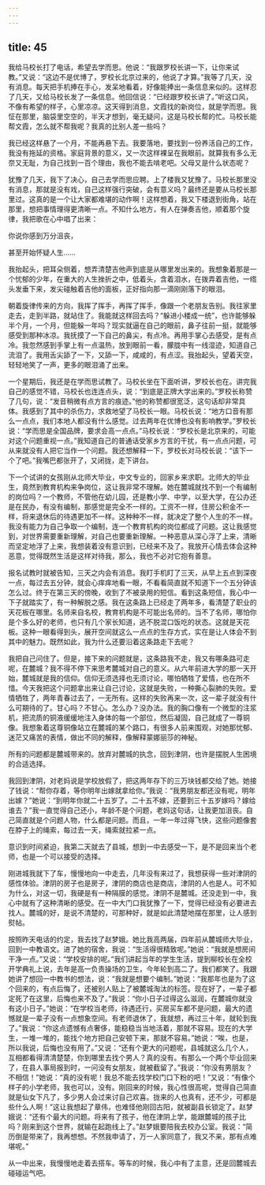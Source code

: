 ```yaml
---
---
---
```

title: 45
---




我给马校长打了电话，希望去学而思。他说：“我跟罗校长讲一下，让你来试教。”又说：“这边不是优博了，罗校长北京过来的，他说了才算。”我等了几天，没有消息。每天把手机捧在手心，发呆地看着，好像能捧出一条信息来似的。这样忍了几天，又给马校长发了一条信息。他回信说：“已经跟罗校长讲了。”听这口风，不像有希望的样子，心里凉凉。这天得到消息，文霞找的新岗位，就是学而思。我怔在那里，脑袋里空空的，半天才想到，毫无疑问，这是马校长帮的忙。马校长能帮文霞，怎么就不帮我呢？我真的比别人差一些吗？

我已经这样悬了一个月，不能再悬下去。我要落地，要找到一份养活自己的工作，我没有拖延的资格。家庭背景的意义，又一次这样裸呈在我眼前。就算我有多么无奈又无耻，为自己找到一百个理由，我也不能去啃老吧。父母又是什么状态呢？

犹豫了几天，我下了决心，自己去学而思应聘。上了楼我又犹豫了。马校长那里没有消息，那就是没有戏，自己这样强行突破，会有意义吗？最终还是要从马校长那里过。这真的是一个让大家都难堪的动作啊！这样想着，我又下楼退到街角，站在那里，想把事情理得更清晰一点。不知什么地方，有人在弹奏吉他，顺着那个旋律，我把歌在心中唱了出来：

你说你感到万分沮丧，

甚至开始怀疑人生……

我抬起头，把耳朵侧着，想弄清楚吉他声到底是从哪里发出来的。我想象着那是一个忧郁的少年，在重大的人生挫折之中，低着头，含着泪水，在拨弄着吉他，一绺头发垂下来，发尖碰触着吉他的面板，正好指向那一滴刚刚落下的眼泪。

朝着旋律传来的方向，我挥了挥手，再挥了挥手，像跟一个老朋友告别。我往家里走去，走到半路，就站住了。我能就这样回去吗？“躲进小楼成一统”，也许能够躲半个月，一个月，但能躲一年吗？现实就逼在自己的眼前，鼻子往前一挺，就能够感受到那种冰凉。我抚摸了一下自己的鼻尖，有点冷。再用手掌心去感受，是有点冷。我忽然感到手掌上有一点温热，放到眼前一看，朦胧中有一线湿迹，知道自己流泪了。我用舌尖舔了一下，又舔一下，咸咸的，有点涩。我抬起头，望着天空，轻轻地笑了一声，更多的眼泪涌了出来。

一个星期后，我还是在学而思试教了。马校长坐在下面听讲，罗校长也在。讲完我自己的感觉不错，马校长也连连点头，说：“到底是正牌大学出来的。”罗校长称赞了几句，说：“发音稍微有点方言的痕迹。”他的称赞都很宽泛，这句话却非常具体。我感到了其中的杀伤力，求救地望了马校长一眼。马校长说：“地方口音有那么一点点，我们本地人都没有什么感觉。过去两年在优博也没有影响教学。”罗校长说：“学而思是全国品牌，要求会高一点点。”马校长说：“罗校长是北京来的，可能对这个问题重视一点。”我知道自己的普通话受家乡方言的干扰，有一点点问题，可从来就没有人把它当作一个问题。我还想解释一下，罗校长对马校长说：“该下一个了吧。”我嘴巴都张开了，又闭拢，走下讲台。

下一个试讲的女孩刚从北师大毕业，中文专业的，回家乡来求职。北师大的毕业生，竟然到教育机构来争岗位，这让我非常不理解。她在麓城就找不到一个有编制的岗位吗？一个教师，不管他在幼儿园，还是教小学、中学，以至大学，在公办还是在民办，有没有编制，那感觉是完全不一样的。工资不一样，住房公积金不一样，将来退休后的待遇更加不一样。这种种不一样，就决定了整个人生的不一样。我没有能力为自己争取一个编制，连一个教育机构的岗位都成了问题。这让我感觉到，对世界需要重新理解，对自己也要重新理解。一种恶意从深心浮了上来，清晰而坚定地浮了上来，我想装着没有意识到，已经来不及了。我放开心情去体会这种恶意，觉得既然生活是这样对待我，那么，我也不必对它抱有善意。

报名试教时就被告知，三天之内会有消息。我盯手机盯了三天，从早上五点到深夜一点，每过去五分钟，就会心痒痒地看一眼，不看看简直就不知道下一个五分钟该怎么过。终于在第三天的傍晚，收到了不被录用的短信。看到这条短信，我心中一下子就踏实了，有一种解脱之感。我在这条路上已经走了两年多，看清楚了职业的天花板在哪里。名师来自名校，教育机构是不可能出名师的。当不了名师，哪怕你是个多么好的老师，也只有几个家长知道，逃不脱混口饭吃的状态。这就是天花板。这种一眼看得到头，展开空间就这么一点点的生存方式，实在是让人体会不到其中的魅力。既然如此，我为什么还要沿着这条路走下去呢？

我把自己问住了。但是，接下来的问题就是，这条路我不走，我又有哪条路可走呢，在麓城？我不得不停下来思考麓城对自己的意义。从六年前进大学的那一天开始，麓城就是我的信仰。信仰无须选择也无须讨论，哪怕牺牲了爱情，也在所不惜。今天我把这个问题拿出来让自己讨论，这就是失败，一种撕心裂肺的失败。爱情牺牲了，两年青春过去了，一无所有。这样的失败再来一次，这一辈子就没有什么可期待的了。甘心吗？不甘心。怎么办？没办法。我的胸口像有一个微型的注浆机，把流质的铜液缓缓地注入身体的每一个部位，然后凝固，自己就成了一尊铜像。我想象着这尊铜像站立在麓城的某个路口，有很多人前来围观，对她那忧郁、迷茫又痛苦的表情，做出不同的解释，像解释蒙娜丽莎的神秘。

所有的问题都是麓城带来的。放弃对麓城的执念，回到津阴，也许是摆脱人生困境的合适选择。

我回到津阴，对老妈说是学校放假了，把这两年存下的三万块钱都交给了她。她接了钱说：“帮你存着，等你明年出嫁就拿给你。”我说：“我男朋友都还没有呢，明年出嫁？”她说：“到明年你就二十五岁了。二十五不嫁，还要到三十五岁嫁吗？嫁给谁去？”我一直觉得自己还小，年龄不是个问题，老妈这句话，让我更加沮丧。自己简直就是个问题人物，什么都是问题。而且，一年一年过得飞快，这些问题像套在脖子上的绳索，每过去一天，绳索就拉紧一点。

意识到时间紧迫，我第二天就去了县城，想到一中去感受一下，是不是回来当个老师，也是一个可以接受的选择。

刚进城我就下了车，慢慢地向一中走去，几年没有来过了，我想获得一些对津阴的感性体验。津阴的房子也是房子，津阴的商店也是商店，津阴的人也是人。可不知为什么，对这一切，我硬是有一种隔膜的感觉。津阴不是麓城。还没走到一中，我心中就有了这种清晰的感受。在一中大门口我犹豫了一下，觉得已经没有必要进去找人。麓城的好，是说不清楚的，可那种好，就是如此清楚地摆在那里，让人感到熨帖。

按照昨天电话的约定，我去找了赵梦娥。她比我高两届，四年前从麓城师大毕业，回到一中教语文。进了她的宿舍，我说：“生活得很精致呢。”她说：“我就是想房间干净一点。”又说：“学校安排的呢。”我们讲起当年的学生生活，提到柳校长在全校开学典礼上说，去年是高一负责操场的卫生，今年轮到高二了。我们都笑了。我跟她讲了想回一中教书的想法，说：“我就是想要个编制。”她说：“我那年也是为了这个回来的，有点后悔了，还被别人贴上了被麓城淘汰的标签。现在好了，一辈子都定死了在这里，后悔也来不及了。”我说：“你小日子过得这么滋润，在麓城你就没有这小日子。”她说：“在学校当老师，待遇还行，买房买车都不是问题，最大的遗憾就是一辈子没有一点想象空间。有老师退休了，我就想，再过三十年，就轮到我了。”我说：“你这点遗憾有点奢侈，能稳稳当当地活着，那就不容易。现在的大学生，一堆一堆的，能找个地方把自己安顿下来，那就不容易。”她说：“唉，也是，所以我说，后悔也没有用了。”又说：“还有个更大的问题呢，县城就这么几个人，互相都看得清清楚楚，你到哪里去找个男人？真的没有。有那么一个两个毕业回来了，在县人事局报到时，一问没有女朋友，就被截留了。”我说：“你没有男朋友？不相信！”她说：“真的没有呢！我总不能去找学校门口下粉的吧！”又说：“有像个样子的小学老师，我也可以，没有。刚回来的时候，我心性很高呢，觉得自己简直就是仙女下凡了，多少男人会过来讨自己欢喜。拢来的人也真有，还不少，可都是些什么人啊！”这让我想起了章伟，也难怪他刚回古阳，就被副县长锁定了。赵梦娥说：“还有个最大的问题。将来有了孩子，他在津阴上学，能跟麓城的孩子比吗？刚来到这个世界，就输在起跑线上了。”赵梦娥要陪我去校办公室。我说：“简历倒是带来了，我再想想。不然我申请了，万一人家同意了，我又不来，那有点难堪呢。”

从一中出来，我慢慢地走着去搭车。等车的时候，我心中有了主意，还是回麓城去碰碰运气吧。